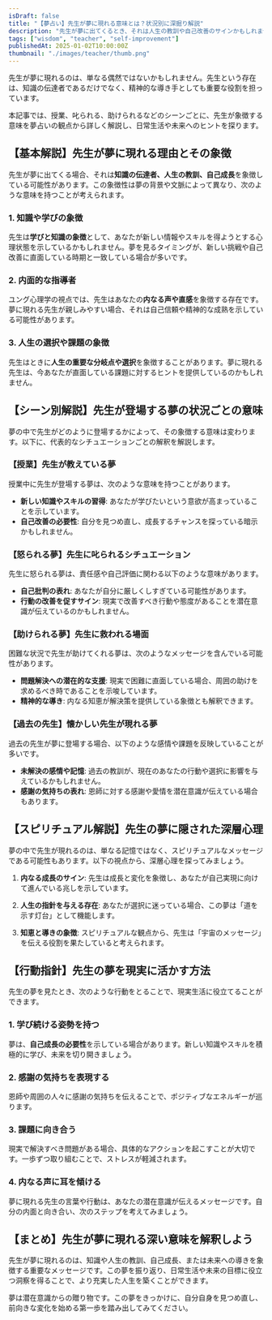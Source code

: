 ```yaml
---
isDraft: false
title: "【夢占い】先生が夢に現れる意味とは？状況別に深掘り解説"
description: "先生が夢に出てくるとき、それは人生の教訓や自己改善のサインかもしれません。授業、叱られる、助けられるなどのシーン別に夢占いの視点から詳しく解説します。"
tags: ["wisdom", "teacher", "self-improvement"]
publishedAt: 2025-01-02T10:00:00Z
thumbnail: "./images/teacher/thumb.png"
---
```


先生が夢に現れるのは、単なる偶然ではないかもしれません。先生という存在は、知識の伝達者であるだけでなく、精神的な導き手としても重要な役割を担っています。

本記事では、授業、叱られる、助けられるなどのシーンごとに、先生が象徴する意味を夢占いの観点から詳しく解説し、日常生活や未来へのヒントを探ります。

<TableOfContents />

<AdUnit />

## 【基本解説】先生が夢に現れる理由とその象徴

先生が夢に出てくる場合、それは<strong>知識の伝達者、人生の教訓、自己成長</strong>を象徴している可能性があります。この象徴性は夢の背景や文脈によって異なり、次のような意味を持つことが考えられます。

### 1. 知識や学びの象徴

先生は<strong>学びと知識の象徴</strong>として、あなたが新しい情報やスキルを得ようとする心理状態を示しているかもしれません。夢を見るタイミングが、新しい挑戦や自己改善に直面している時期と一致している場合が多いです。

### 2. 内面的な指導者

ユング心理学の視点では、先生はあなたの<strong>内なる声や直感</strong>を象徴する存在です。夢に現れる先生が親しみやすい場合、それは自己信頼や精神的な成熟を示している可能性があります。

### 3. 人生の選択や課題の象徴

先生はときに<strong>人生の重要な分岐点や選択</strong>を象徴することがあります。夢に現れる先生は、今あなたが直面している課題に対するヒントを提供しているのかもしれません。

<AdUnit />

## 【シーン別解説】先生が登場する夢の状況ごとの意味

夢の中で先生がどのように登場するかによって、その象徴する意味は変わります。以下に、代表的なシチュエーションごとの解釈を解説します。

### 【授業】先生が教えている夢

授業中に先生が登場する夢は、次のような意味を持つことがあります。

- <strong>新しい知識やスキルの習得</strong>: あなたが学びたいという意欲が高まっていることを示しています。
- <strong>自己改善の必要性</strong>: 自分を見つめ直し、成長するチャンスを探っている暗示かもしれません。

### 【怒られる夢】先生に叱られるシチュエーション

先生に怒られる夢は、責任感や自己評価に関わる以下のような意味があります。

- <strong>自己批判の表れ</strong>: あなたが自分に厳しくしすぎている可能性があります。
- <strong>行動の改善を促すサイン</strong>: 現実で改善すべき行動や態度があることを潜在意識が伝えているのかもしれません。

### 【助けられる夢】先生に救われる場面

困難な状況で先生が助けてくれる夢は、次のようなメッセージを含んでいる可能性があります。

- <strong>問題解決への潜在的な支援</strong>:
  現実で困難に直面している場合、周囲の助けを求めるべき時であることを示唆しています。
- <strong>精神的な導き</strong>: 内なる知恵が解決策を提供している象徴とも解釈できます。

### 【過去の先生】懐かしい先生が現れる夢

過去の先生が夢に登場する場合、以下のような感情や課題を反映していることが多いです。

- <strong>未解決の感情や記憶</strong>: 過去の教訓が、現在のあなたの行動や選択に影響を与えているかもしれません。
- <strong>感謝の気持ちの表れ</strong>: 恩師に対する感謝や愛情を潜在意識が伝えている場合もあります。

<AdUnit />

## 【スピリチュアル解説】先生の夢に隠された深層心理

夢の中で先生が現れるのは、単なる記憶ではなく、スピリチュアルなメッセージである可能性もあります。以下の視点から、深層心理を探ってみましょう。

1. <strong>内なる成長のサイン</strong>: 先生は成長と変化を象徴し、あなたが自己実現に向けて進んでいる兆しを示しています。

2. <strong>人生の指針を与える存在</strong>: あなたが選択に迷っている場合、この夢は「道を示す灯台」として機能します。

3. <strong>知恵と導きの象徴</strong>:
   スピリチュアルな観点から、先生は「宇宙のメッセージ」を伝える役割を果たしていると考えられます。

<AdUnit />

## 【行動指針】先生の夢を現実に活かす方法

先生の夢を見たとき、次のような行動をとることで、現実生活に役立てることができます。

### 1. <strong>学び続ける姿勢を持つ</strong>

夢は、**自己成長の必要性**を示している場合があります。新しい知識やスキルを積極的に学び、未来を切り開きましょう。

### 2. <strong>感謝の気持ちを表現する</strong>

恩師や周囲の人々に感謝の気持ちを伝えることで、ポジティブなエネルギーが巡ります。

### 3. <strong>課題に向き合う</strong>

現実で解決すべき問題がある場合、具体的なアクションを起こすことが大切です。一歩ずつ取り組むことで、ストレスが軽減されます。

### 4. <strong>内なる声に耳を傾ける</strong>

夢に現れる先生の言葉や行動は、あなたの潜在意識が伝えるメッセージです。自分の内面と向き合い、次のステップを考えてみましょう。

<AdUnit />

## 【まとめ】先生が夢に現れる深い意味を解釈しよう

先生が夢に現れるのは、知識や人生の教訓、自己成長、または未来への導きを象徴する重要なメッセージです。この夢を振り返り、日常生活や未来の目標に役立つ洞察を得ることで、より充実した人生を築くことができます。

夢は潜在意識からの贈り物です。この夢をきっかけに、自分自身を見つめ直し、前向きな変化を始める第一歩を踏み出してみてください。

<AdUnit />

